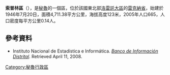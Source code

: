 '''索普林區'''（{{lang-es|Distrito de Soplin}}），是[[秘魯|秘魯]]的一個區，位於該國東北部[[洛雷託大區|洛雷託大區]]的[[雷克納省|雷克納省]]，始建於1946年7月20日，面積4,711.38平方公里，海拔高度123米，2005年人口665，人口密度每平方公里0.14人。

==參考資料==
*{{es icon}} Instituto Nacional de Estadística e Informática. ''[https://web.archive.org/web/20080423164200/http://desa.inei.gob.pe/mapas/bid/ Banco de Información Distrital]''. Retrieved April 11, 2008.

{{Peru-geo-stub}}
[[Category:秘魯行政區|Category:秘魯行政區]]